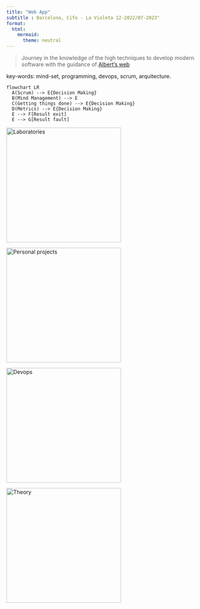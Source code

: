 ```yaml
---
title: "Web App"
subtitle : Barcelona, Cifo - La Violeta 12-2022/07-2023"
format:
  html:
    mermaid:
      theme: neutral
---
```



>Journey in the knowledge of the high techniques to develop modern software with the guidance of [Albert's web](https://albertprofe.dev/)

:::{.callout-note}
key-words: mind-set, programming, devops, scrum, arquitecture.
:::




```mermaid
flowchart LR
  A(Scrum) --> E{Decision Making}
  B(Mind Management) --> E
  C(Getting things done) --> E{Decision Making}
  D(Metrics) --> E{Decision Making}
  E --> F[Result exit]
  E --> G[Result fault]
```

[![Laboratories](images/programmer-icon.png){width=300}](https://rarmero.github.io/appwebcifolavioleta/Project1.html)



[![Personal projects](images/92aYr-brain-clipart.svg){width=300}](https://rarmero.github.io/appwebcifolavioleta/Project1.html)


[![Devops](images/devops-icon.png){width=300}](https://rarmero.github.io/appwebcifolavioleta/Project1.html)


[![Theory](images/books.svg){width=300}](https://rarmero.github.io/appwebcifolavioleta/Project1.html)


